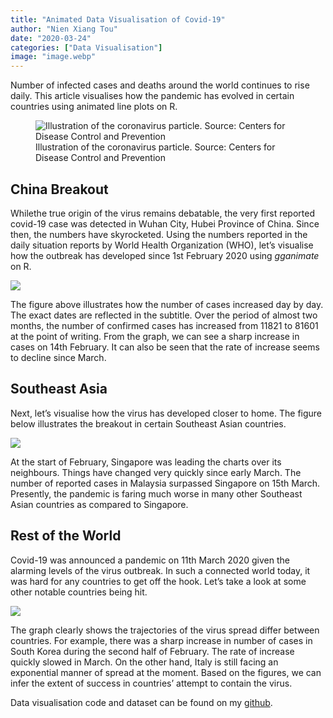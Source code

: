 ```yaml
---
title: "Animated Data Visualisation of Covid-19"
author: "Nien Xiang Tou"
date: "2020-03-24"
categories: ["Data Visualisation"]
image: "image.webp"
---
```


Number of infected cases and deaths around the world continues to rise daily. This article visualises how the pandemic has evolved in certain countries using animated line plots on R.

![Illustration of the coronavirus particle. Source: Centers for Disease Control and Prevention](image.webp){fig-align="center"}

## China Breakout

Whilethe true origin of the virus remains debatable, the very first reported covid-19 case was detected in Wuhan City, Hubei Province of China. Since then, the numbers have skyrocketed. Using the numbers reported in the daily situation reports by World Health Organization (WHO), let's visualise how the outbreak has developed since 1st February 2020 using *gganimate* on R.

![](image2.gif){fig-align="center"}

The figure above illustrates how the number of cases increased day by day. The exact dates are reflected in the subtitle. Over the period of almost two months, the number of confirmed cases has increased from 11821 to 81601 at the point of writing. From the graph, we can see a sharp increase in cases on 14th February. It can also be seen that the rate of increase seems to decline since March.

## Southeast Asia

Next, let's visualise how the virus has developed closer to home. The figure below illustrates the breakout in certain Southeast Asian countries.

![](image3.gif){fig-align="center"}

At the start of February, Singapore was leading the charts over its neighbours. Things have changed very quickly since early March. The number of reported cases in Malaysia surpassed Singapore on 15th March. Presently, the pandemic is faring much worse in many other Southeast Asian countries as compared to Singapore.

## Rest of the World

Covid-19 was announced a pandemic on 11th March 2020 given the alarming levels of the virus outbreak. In such a connected world today, it was hard for any countries to get off the hook. Let's take a look at some other notable countries being hit.

![](image4.gif){fig-align="center"}

The graph clearly shows the trajectories of the virus spread differ between countries. For example, there was a sharp increase in number of cases in South Korea during the second half of February. The rate of increase quickly slowed in March. On the other hand, Italy is still facing an exponential manner of spread at the moment. Based on the figures, we can infer the extent of success in countries' attempt to contain the virus.

Data visualisation code and dataset can be found on my [github](https://github.com/nxrunning/codelibrary/tree/nxrunning-covid19).
